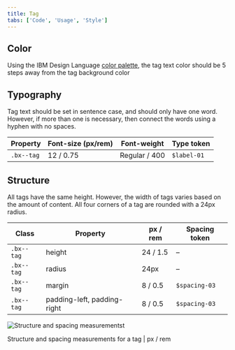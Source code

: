 ```yaml
---
title: Tag
tabs: ['Code', 'Usage', 'Style']
---
```


## Color

Using the IBM Design Language [color palette](https://www.ibm.com/design/language/elements/color), the tag text color should be 5 steps away from the tag background color

## Typography

Tag text should be set in sentence case, and should only have one word. However, if more than one is necessary, then connect the words using a hyphen with no spaces.

| Property   | Font-size (px/rem) | Font-weight   | Type token  |
| ---------- | ------------------ | ------------- | ----------- |
| `.bx--tag` | 12 / 0.75          | Regular / 400 | `$label-01` |

## Structure

All tags have the same height. However, the width of tags varies based on the amount of content. All four corners of a tag are rounded with a 24px radius.

| Class      | Property                    | px / rem | Spacing token |
| ---------- | --------------------------- | -------- | ------------- |
| `.bx--tag` | height                      | 24 / 1.5 | –             |
| `.bx--tag` | radius                      | 24px     | –             |
| `.bx--tag` | margin                      | 8 / 0.5  | `$spacing-03` |
| `.bx--tag` | padding-left, padding-right | 8 / 0.5  | `$spacing-03` |

<div className="image--fixed">

![Structure and spacing measurementst](images/tag-style-1.png)

</div>

<Caption>Structure and spacing measurements for a tag | px / rem</Caption>
